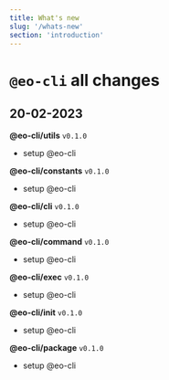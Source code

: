 ```yaml
---
title: What's new
slug: '/whats-new'
section: 'introduction'
---
```


<!-- markdownlint-disable MD025 -->
# `@eo-cli` all changes
<!-- markdownlint-enable MD025 -->

## 20-02-2023

**@eo-cli/utils** `v0.1.0`

- setup @eo-cli

**@eo-cli/constants** `v0.1.0`

- setup @eo-cli

**@eo-cli/cli** `v0.1.0`

- setup @eo-cli

**@eo-cli/command** `v0.1.0`

- setup @eo-cli

**@eo-cli/exec** `v0.1.0`

- setup @eo-cli

**@eo-cli/init** `v0.1.0`

- setup @eo-cli

**@eo-cli/package** `v0.1.0`

- setup @eo-cli

